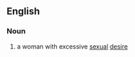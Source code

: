 {{wikipedia}}
==English==
===Noun===
#a woman with excessive [[sexual]] [[desire]]



















{{MooG}}